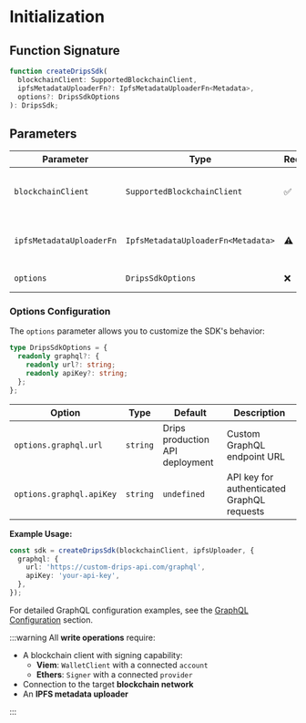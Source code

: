 # Initialization

## Function Signature

```typescript
function createDripsSdk(
  blockchainClient: SupportedBlockchainClient,
  ipfsMetadataUploaderFn?: IpfsMetadataUploaderFn<Metadata>,
  options?: DripsSdkOptions
): DripsSdk;
```

## Parameters

| Parameter                | Type                               | Required | Description                               |
| ------------------------ | ---------------------------------- | -------- | ----------------------------------------- |
| `blockchainClient`       | `SupportedBlockchainClient`        | ✅       | Blockchain client for network interaction |
| `ipfsMetadataUploaderFn` | `IpfsMetadataUploaderFn<Metadata>` | ⚠️       | Required for write operations only        |
| `options`                | `DripsSdkOptions`                  | ❌       | Optional configuration                    |

### Options Configuration

The `options` parameter allows you to customize the SDK's behavior:

```typescript
type DripsSdkOptions = {
  readonly graphql?: {
    readonly url?: string;
    readonly apiKey?: string;
  };
};
```

| Option                   | Type     | Default                         | Description                                |
| ------------------------ | -------- | ------------------------------- | ------------------------------------------ |
| `options.graphql.url`    | `string` | Drips production API deployment | Custom GraphQL endpoint URL                |
| `options.graphql.apiKey` | `string` | `undefined`                     | API key for authenticated GraphQL requests |

**Example Usage:**

```typescript
const sdk = createDripsSdk(blockchainClient, ipfsUploader, {
  graphql: {
    url: 'https://custom-drips-api.com/graphql',
    apiKey: 'your-api-key',
  },
});
```

For detailed GraphQL configuration examples, see the [GraphQL Configuration](/advanced/drips-sdk/graphql-configuration) section.

:::warning
All **write operations** require:

- A blockchain client with signing capability:
  - **Viem**: `WalletClient` with a connected `account`
  - **Ethers**: `Signer` with a connected `provider`
- Connection to the target **blockchain network**
- An **IPFS metadata uploader**

:::